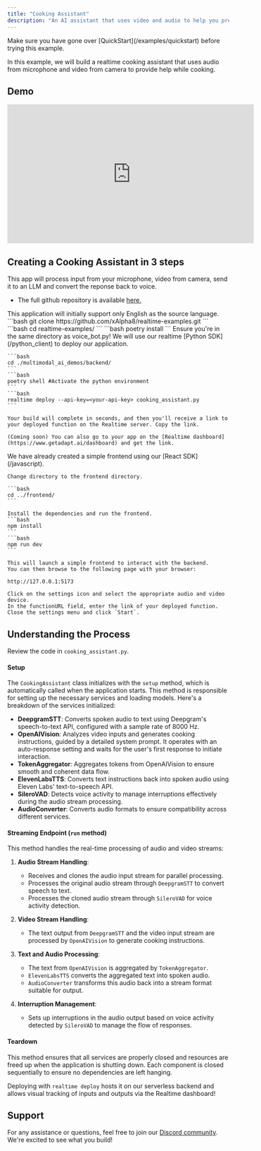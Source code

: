 ```yaml
---
title: "Cooking Assistant"
description: "An AI assistant that uses video and audio to help you prepare meals."
---
```


<Info>
  Make sure you have gone over [QuickStart](/examples/quickstart) before trying
  this example.
</Info>

In this example, we will build a realtime cooking assistant that uses audio from microphone and video from camera to provide help while cooking.

## Demo

<iframe
  width="560"
  height="315"
  src="https://www.youtube.com/embed/p9hwllyGhrw?si=SMHsPpFGU3c99X38"
  title="YouTube video player"
  frameborder="0"
  allow="accelerometer; autoplay; clipboard-write; encrypted-media; gyroscope; picture-in-picture; web-share"
  referrerpolicy="strict-origin-when-cross-origin"
  allowfullscreen
></iframe>

## **Creating a Cooking Assistant in 3 steps**

This app will process input from your microphone, video from camera, send it to an LLM and convert the reponse back to voice.

- The full github repository is available [here.](https://github.com/xAlpha8/realtime-examples)

<Info>
  This application will initially support only English as the source language.
</Info>

<Steps>
  <Step title="Start by cloning the repository">
    ```bash
    git clone https://github.com/xAlpha8/realtime-examples.git
    ```
    ```bash
    cd realtime-examples/
    ```
    ```bash
    poetry install
    ```

  </Step>
  <Step title="Deploy to Realtime">
    <Warning>Ensure you're in the same directory as voice_bot.py!</Warning>
    We will use our realtime [Python SDK](/python_client) to deploy our application.

    ```bash
    cd ./multimodal_ai_demos/backend/
    ```
    ```bash
    poetry shell #Activate the python environment
    ```
    ```bash
    realtime deploy --api-key=<your-api-key> cooking_assistant.py
    ```

    Your build will complete in seconds, and then you'll receive a link to your deployed function on the Realtime server. Copy the link.

    (Coming soon) You can also go to your app on the [Realtime dashboard](https://www.getadapt.ai/dashboard) and get the link.

  </Step>
  <Step title="Launch the frontend">
    We have already created a simple frontend using our [React SDK](/javascript).

    Change directory to the frontend directory.

    ```bash
    cd ../frontend/
    ```

    Install the dependencies and run the frontend.
    ```bash
    npm install
    ```
    ```bash
    npm run dev
    ```

    This will launch a simple frontend to interact with the backend.
    You can then browse to the following page with your browser:

    http://127.0.0.1:5173

    Click on the settings icon and select the appropriate audio and video device.
    In the functionURL field, enter the link of your deployed function.
    Close the settings menu and click `Start`.

  </Step>
</Steps>

## **Understanding the Process**

Review the code in `cooking_assistant.py`.

#### **Setup**

The `CookingAssistant` class initializes with the `setup` method, which is automatically called when the application starts. This method is responsible for setting up the necessary services and loading models. Here's a breakdown of the services initialized:

- **DeepgramSTT**: Converts spoken audio to text using Deepgram's speech-to-text API, configured with a sample rate of 8000 Hz.
- **OpenAIVision**: Analyzes video inputs and generates cooking instructions, guided by a detailed system prompt. It operates with an auto-response setting and waits for the user's first response to initiate interaction.
- **TokenAggregator**: Aggregates tokens from OpenAIVision to ensure smooth and coherent data flow.
- **ElevenLabsTTS**: Converts text instructions back into spoken audio using Eleven Labs' text-to-speech API.
- **SileroVAD**: Detects voice activity to manage interruptions effectively during the audio stream processing.
- **AudioConverter**: Converts audio formats to ensure compatibility across different services.

#### **Streaming Endpoint (`run` method)**

This method handles the real-time processing of audio and video streams:

1. **Audio Stream Handling**:

   - Receives and clones the audio input stream for parallel processing.
   - Processes the original audio stream through `DeepgramSTT` to convert speech to text.
   - Processes the cloned audio stream through `SileroVAD` for voice activity detection.

2. **Video Stream Handling**:

   - The text output from `DeepgramSTT` and the video input stream are processed by `OpenAIVision` to generate cooking instructions.

3. **Text and Audio Processing**:

   - The text from `OpenAIVision` is aggregated by `TokenAggregator`.
   - `ElevenLabsTTS` converts the aggregated text into spoken audio.
   - `AudioConverter` transforms this audio back into a stream format suitable for output.

4. **Interruption Management**:
   - Sets up interruptions in the audio output based on voice activity detected by `SileroVAD` to manage the flow of responses.

#### **Teardown**

This method ensures that all services are properly closed and resources are freed up when the application is shutting down. Each component is closed sequentially to ensure no dependencies are left hanging.

Deploying with `realtime deploy` hosts it on our serverless backend and allows visual tracking of inputs and outputs via the Realtime dashboard!

## Support

For any assistance or questions, feel free to join our [Discord community](https://discord.gg/cmfFw6SYvp). We're excited to see what you build!
